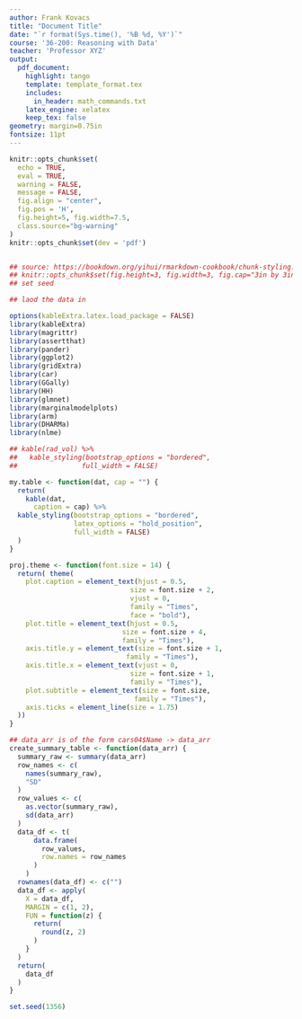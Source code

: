 ```yaml
---
author: Frank Kovacs
title: "Document Title"
date: "`r format(Sys.time(), '%B %d, %Y')`"
course: '36-200: Reasoning with Data'
teacher: 'Professor XYZ'
output:
  pdf_document:
    highlight: tango
    template: template_format.tex
    includes:
      in_header: math_commands.txt
    latex_engine: xelatex
    keep_tex: false
geometry: margin=0.75in
fontsize: 11pt
---
```


```r
knitr::opts_chunk$set(
  echo = TRUE,
  eval = TRUE,
  warning = FALSE,
  message = FALSE,
  fig.align = "center",
  fig.pos = 'H',
  fig.height=5, fig.width=7.5,
  class.source="bg-warning"
)
knitr::opts_chunk$set(dev = 'pdf')


## source: https://bookdown.org/yihui/rmarkdown-cookbook/chunk-styling.html
## knitr::opts_chunk$set(fig.height=3, fig.width=3, fig.cap="3in by 3in Picture""
## set seed

## laod the data in

options(kableExtra.latex.load_package = FALSE)
library(kableExtra)
library(magrittr)
library(assertthat)
library(pander)
library(ggplot2)
library(gridExtra)
library(car)
library(GGally)
library(HH)
library(glmnet)
library(marginalmodelplots)
library(arm)
library(DHARMa)
library(nlme)

## kable(rad_vol) %>%
##   kable_styling(bootstrap_options = "bordered",
##                full_width = FALSE)

my.table <- function(dat, cap = "") {
  return(
    kable(dat,
      caption = cap) %>%
  kable_styling(bootstrap_options = "bordered",
                latex_options = "hold_position",
                full_width = FALSE)
  )
}

proj.theme <- function(font.size = 14) {
  return( theme(
    plot.caption = element_text(hjust = 0.5,
                              size = font.size + 2,
                              vjust = 0,
                              family = "Times",
                              face = "bold"),
    plot.title = element_text(hjust = 0.5,
                            size = font.size + 4,
                            family = "Times"),
    axis.title.y = element_text(size = font.size + 1,
                             family = "Times"),
    axis.title.x = element_text(vjust = 0,
                              size = font.size + 1,
                              family = "Times"),
    plot.subtitle = element_text(size = font.size,
                               family = "Times"),
    axis.ticks = element_line(size = 1.75)
  ))
}

## data_arr is of the form cars04$Name -> data_arr
create_summary_table <- function(data_arr) {
  summary_raw <- summary(data_arr)
  row_names <- c(
    names(summary_raw),
    "SD"
  )
  row_values <- c(
    as.vector(summary_raw),
    sd(data_arr)
  )
  data_df <- t(
      data.frame(
        row_values,
        row.names = row_names
      )
    )
  rownames(data_df) <- c("")
  data_df <- apply(
    X = data_df,
    MARGIN = c(1, 2),
    FUN = function(z) {
      return(
        round(z, 2)
      )
    }
  )
  return(
    data_df
  )
}

set.seed(1356)
```


